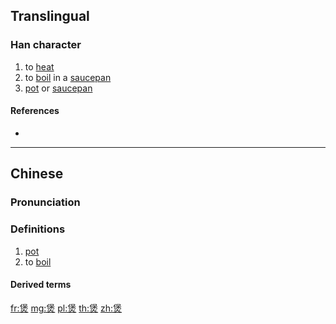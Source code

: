 {{character info/new}}
==Translingual==

===Han character===
{{Han char|rn=86|rad=火|as=09|sn=13|four=26809|canj=ODF|ids=⿱保火}}
# to [[heat]]
# to [[boil]] in a [[saucepan]]
# [[pot]] or [[saucepan]]

====References====
* {{Han ref|kx=0678.161|dkj=19260|hdz=32218.150|uh=7172|ud=29042|bh=DE73|bd=56947}}

----

==Chinese==
{{zh-forms}}

===Pronunciation===
{{zh-pron
|m=bāo
|c=bou1
|h=pfs=pô
|md=
|mn=
|w=
|mc=
|oc=
|cat=v
}}

===Definitions===
{{zh-hanzi}}

# [[pot]]
# to [[boil]]

====Derived terms====
{{zh-der|電飯煲|煲粥|煲電話粥|煲飯|煲仔飯|煲湯}}

[[fr:煲]]
[[mg:煲]]
[[pl:煲]]
[[th:煲]]
[[zh:煲]]